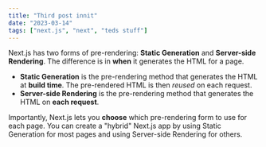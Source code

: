 ```yaml
---
title: "Third post innit"
date: "2023-03-14"
tags: ["next.js", "next", "teds stuff"]
---
```


<CustomImage
  src="https://raw.githubusercontent.com/t-cbailey/blogPosts/main/images/mtb.jpg"
  alt="a lovely bike"
/>

Next.js has two forms of pre-rendering: **Static Generation** and **Server-side Rendering**. The difference is in **when** it generates the HTML for a page.

- **Static Generation** is the pre-rendering method that generates the HTML at **build time**. The pre-rendered HTML is then _reused_ on each request.
- **Server-side Rendering** is the pre-rendering method that generates the HTML on **each request**.

Importantly, Next.js lets you **choose** which pre-rendering form to use for each page. You can create a "hybrid" Next.js app by using Static Generation for most pages and using Server-side Rendering for others.
